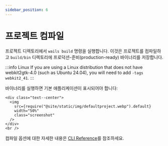 ```yaml
---
sidebar_position: 6
---
```


# 프로젝트 컴파일

프로젝트 디렉토리에서 `wails build` 명령을 실행합니다. 이것은 프로젝트를 컴파일하고 `build/bin` 디렉토리에 프로덕션-준비(production-ready) 바이너리를 저장합니다.

:::info Linux
If you are using a Linux distribution that does not have webkit2gtk-4.0 (such as Ubuntu 24.04), you will need to add `-tags webkit2_41`.
:::

바이너리를 실행하면 기본 애플리케이션이 표시되어야 합니다:

```mdx-code-block
<div class="text--center">
  <img
    src={require("@site/static/img/defaultproject.webp").default}
    width="50%"
    class="screenshot"
  />
</div>
<br />
```

컴파일 옵션에 대한 자세한 내용은 [CLI Reference](../reference/cli.mdx#build)를 참조하세요.

